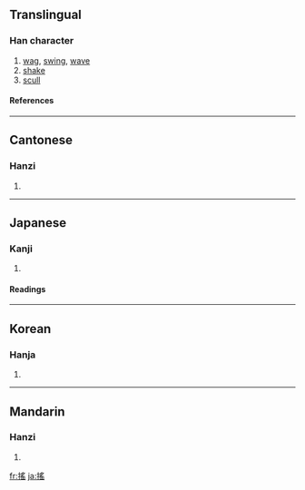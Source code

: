 {{see|揺|摇}}

==Translingual==
===Han character===
{{Han char|rn=64|rad=手|as=10|sn=13|four=5207<sub>2</sub>|canj=手月人山 (QBOU)}}
# [[wag]], [[swing]], [[wave]]
# [[shake]]
# [[scull]]
====References====
{{Han ref|kx=0446.270|dkj=12479|dj=0797.110|hdz=31935.051|uh=6416|ud=25622|bh=B76E|bd=46958}}
----
==Cantonese==
===Hanzi===
{{yue-hanzi|jyut=|y=yiu4}}
# {{defn|Cantonese}}
----
==Japanese==
===Kanji===
{{ja-kanji|grade=|rs=手10}}
# {{defn|Japanese}} 
====Readings====
{{ja-readings|on=[[よう]] (yō)|kun=[[ゆする]] (yusuru), [[ゆれる]] (yureru)}}
----
==Korean==
===Hanja===
{{ko-hanja|hangeul=요|eumhun=|rv=yo|mr=yo|y=yo}}
# {{defn|Korean}}
----
==Mandarin==
===Hanzi===
{{cmn-hanzi|sim=摇|pin=[[yáo]] ([[yao2]])|wg=yao<sup>2</sup>}}
# {{defn|Mandarin}}

[[fr:搖]]
[[ja:搖]]